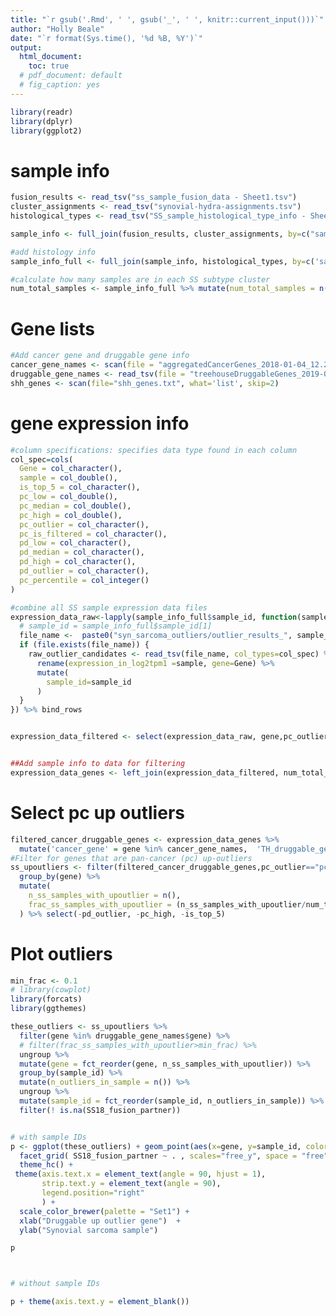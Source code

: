 ```yaml
---
title: "`r gsub('.Rmd', ' ', gsub('_', ' ', knitr::current_input()))`"
author: "Holly Beale"
date: "`r format(Sys.time(), '%d %B, %Y')`"
output:
  html_document:
    toc: true
  # pdf_document: default
  # fig_caption: yes
---
```



```r
library(readr)
library(dplyr)
library(ggplot2)

```

# sample info
```r

fusion_results <- read_tsv("ss_sample_fusion_data - Sheet1.tsv")
cluster_assignments <- read_tsv("synovial-hydra-assignments.tsv")
histological_types <- read_tsv("SS_sample_histological_type_info - Sheet1.tsv")

sample_info <- full_join(fusion_results, cluster_assignments, by=c("sample_id"="sample"))

#add histology info
sample_info_full <- full_join(sample_info, histological_types, by=c('sample_id'='th_sampleid')) 

#calculate how many samples are in each SS subtype cluster 
num_total_samples <- sample_info_full %>% mutate(num_total_samples = n())

```


# Gene lists
```r

#Add cancer gene and druggable gene info
cancer_gene_names <- scan(file = "aggregatedCancerGenes_2018-01-04_12.20.15PM.txt", what = 'list')
druggable_gene_names <- read_tsv(file = "treehouseDruggableGenes_2019-06-12.txt")
shh_genes <- scan(file="shh_genes.txt", what='list', skip=2)

```


# gene expression info
```r

#column specifications: specifies data type found in each column
col_spec=cols(
  Gene = col_character(),
  sample = col_double(),
  is_top_5 = col_character(),
  pc_low = col_double(),
  pc_median = col_double(),
  pc_high = col_double(),
  pc_outlier = col_character(),
  pc_is_filtered = col_character(),
  pd_low = col_character(),
  pd_median = col_character(),
  pd_high = col_character(),
  pd_outlier = col_character(),
  pc_percentile = col_integer()
)

#combine all SS sample expression data files
expression_data_raw<-lapply(sample_info_full$sample_id, function(sample_id) {
  # sample_id = sample_info_full$sample_id[1]
  file_name <-  paste0("syn_sarcoma_outliers/outlier_results_", sample_id)
  if (file.exists(file_name)) {
    raw_outlier_candidates <- read_tsv(file_name, col_types=col_spec) %>%
      rename(expression_in_log2tpm1 =sample, gene=Gene) %>%
      mutate(
        sample_id=sample_id
      ) 
  }
}) %>% bind_rows


expression_data_filtered <- select(expression_data_raw, gene,pc_outlier, pd_outlier, sample_id, expression_in_log2tpm1, pc_high, is_top_5)


##Add sample info to data for filtering
expression_data_genes <- left_join(expression_data_filtered, num_total_samples, by="sample_id") 

```

# Select pc up outliers
```r

filtered_cancer_druggable_genes <- expression_data_genes %>%
  mutate('cancer_gene' = gene %in% cancer_gene_names,  'TH_druggable_gene?' = gene %in% druggable_gene_names$gene, 'shh_pathway_gene' = gene %in% shh_genes) 
#Filter for genes that are pan-cancer (pc) up-outliers
ss_upoutliers <- filter(filtered_cancer_druggable_genes,pc_outlier=="pc_up") %>%
  group_by(gene) %>% 
  mutate(
    n_ss_samples_with_upoutlier = n(),
    frac_ss_samples_with_upoutlier = (n_ss_samples_with_upoutlier/num_total_samples)
  ) %>% select(-pd_outlier, -pc_high, -is_top_5)

```

# Plot outliers
```r

min_frac <- 0.1
# library(cowplot)
library(forcats)
library(ggthemes)

these_outliers <- ss_upoutliers %>%
  filter(gene %in% druggable_gene_names$gene) %>%
  # filter(frac_ss_samples_with_upoutlier>min_frac) %>%
  ungroup %>%
  mutate(gene = fct_reorder(gene, n_ss_samples_with_upoutlier)) %>%
  group_by(sample_id) %>%
  mutate(n_outliers_in_sample = n()) %>%
  ungroup %>%
  mutate(sample_id = fct_reorder(sample_id, n_outliers_in_sample)) %>%
  filter(! is.na(SS18_fusion_partner))


# with sample IDs  
p <- ggplot(these_outliers) + geom_point(aes(x=gene, y=sample_id, color = SS18_fusion_partner), pch=15, size = 3)  +
  facet_grid( SS18_fusion_partner ~ . , scales="free_y", space = "free") +
  theme_hc() +
 theme(axis.text.x = element_text(angle = 90, hjust = 1),
       strip.text.y = element_text(angle = 90),
       legend.position="right"
       ) +
  scale_color_brewer(palette = "Set1") +
  xlab("Druggable up outlier gene")  +
  ylab("Synovial sarcoma sample")

p




```

```r

# without sample IDs  

p + theme(axis.text.y = element_blank())

```


